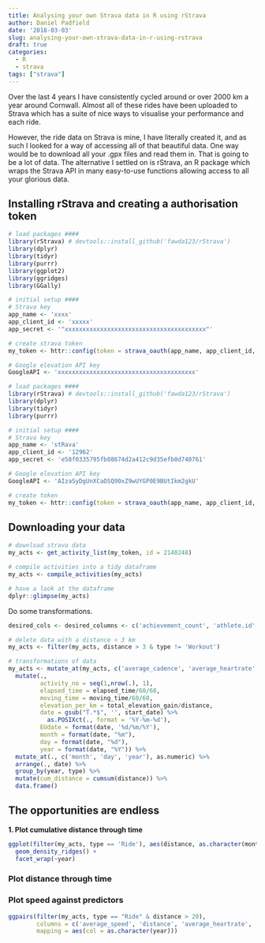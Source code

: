 ```yaml
---
title: Analysing your own Strava data in R using rStrava
author: Daniel Padfield
date: '2018-03-03'
slug: analysing-your-own-strava-data-in-r-using-rstrava
draft: true
categories:
  - R
  - strava
tags: ["strava"]
---
```


Over the last 4 years I have consistently cycled around or over 2000 km a year around Cornwall. Almost all of these rides have been uploaded to Strava which has a suite of nice ways to visualise your performance and each ride.

However, the ride data on Strava is mine, I have literally created it, and as such I looked for a way of accessing all of that beautiful data. One way would be to download all your .gpx files and read them in. That is going to be a lot of data. The alternative I settled on is rStrava, an R package which wraps the Strava API in many easy-to-use functions allowing access to all your glorious data.

## Installing rStrava and creating a authorisation token

```r
# load packages ####
library(rStrava) # devtools::install_github('fawda123/rStrava')
library(dplyr)
library(tidyr)
library(purrr)
library(ggplot2)
library(ggridges)
library(GGally)

# initial setup ####
# Strava key
app_name <- 'xxxx'
app_client_id <- 'xxxxx'
app_secret <- '"xxxxxxxxxxxxxxxxxxxxxxxxxxxxxxxxxxxxxxxx"'

# create strava token
my_token <- httr::config(token = strava_oauth(app_name, app_client_id, app_secret))

# Google elevation API key
GoogleAPI <- 'xxxxxxxxxxxxxxxxxxxxxxxxxxxxxxxxxxxxxxx'

```

```r
# load packages ####
library(rStrava) # devtools::install_github('fawda123/rStrava')
library(dplyr)
library(tidyr)
library(purrr)

# initial setup ####
# Strava key
app_name <- 'stRava'
app_client_id <- '12962'
app_secret <- 'e58f0335795fb08674d2a412c9d35efb0d740761'

# Google elevation API key
GoogleAPI <- 'AIzaSyDgUnXCaOSQ90xZ9wUYGP0E9BUtIkm2gkU'

# create token
my_token <- httr::config(token = strava_oauth(app_name, app_client_id, app_secret))
```

## Downloading your data

```r
# download strava data
my_acts <- get_activity_list(my_token, id = 2140248)

# compile activities into a tidy dataframe
my_acts <- compile_activities(my_acts)

# have a look at the dataframe
dplyr::glimpse(my_acts)
```

Do some transformations.

```r
desired_cols <- desired_columns <- c('achievement_count', 'athlete.id', 'average_cadence', 'average_heartrate', 'average_speed', 'average_watts', 'distance', 'elapsed_time', 'elev_high', 'elev_low', 'kilojoules', 'suffer_score', 'max_heartrate', 'max_speed', 'moving_time', 'start_date', 'start_date_local', 'name', 'total_elevation_gain', 'type', 'map.summary_polyline', 'location_city', 'upload_id')

# delete data with a distance < 3 km
my_acts <- filter(my_acts, distance > 3 & type != 'Workout')

# transformations of data
my_acts <- mutate_at(my_acts, c('average_cadence', 'average_heartrate', 'average_speed', 'average_watts', 'distance', 'elapsed_time', 'elev_high', 'elev_low', 'kilojoules', 'suffer_score', 'max_heartrate', 'max_speed', 'moving_time', 'total_elevation_gain'), as.numeric) %>%
  mutate(.,
         activity_no = seq(1,nrow(.), 1),
         elapsed_time = elapsed_time/60/60,
         moving_time = moving_time/60/60,
         elevation_per_km = total_elevation_gain/distance,
         date = gsub("T.*$", '', start_date) %>%
           as.POSIXct(., format = '%Y-%m-%d'),
         EUdate = format(date, '%d/%m/%Y'),
         month = format(date, "%m"),
         day = format(date, "%d"),
         year = format(date, "%Y")) %>%
  mutate_at(., c('month', 'day', 'year'), as.numeric) %>%
  arrange(., date) %>%
  group_by(year, type) %>%
  mutate(cum_distance = cumsum(distance)) %>%
  data.frame()


```

## The opportunities are endless

__1. Plot cumulative distance through time__

```r
ggplot(filter(my_acts, type == 'Ride'), aes(distance, as.character(month))) +
  geom_density_ridges() +
  facet_wrap(~year)
```

### Plot distance through time

### Plot speed against predictors

```r
ggpairs(filter(my_acts, type == "Ride" & distance > 20), 
        columns = c('average_speed', 'distance', 'average_heartrate', 'average_cadence', 'total_elevation_gain', 'suffer_score', 'elevation_per_km'),
        mapping = aes(col = as.character(year)))
```